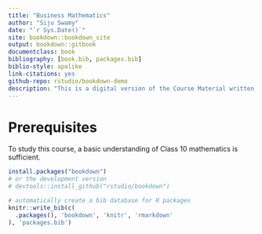 ```yaml
--- 
title: "Business Mathematics"
author: "Siju Swamy"
date: "`r Sys.Date()`"
site: bookdown::bookdown_site
output: bookdown::gitbook
documentclass: book
bibliography: [book.bib, packages.bib]
biblio-style: apalike
link-citations: yes
github-repo: rstudio/bookdown-demo
description: "This is a digital version of the Course Material written for integrated MBA students in Saintgits Institute of Management, Kottayam. This book is generated and bublished using bookdown::gitbook."
---
```


# Prerequisites

To study this course, a basic understanding of Class 10 mathematics is sufficient.



```r
install.packages("bookdown")
# or the development version
# devtools::install_github("rstudio/bookdown")
```


```r
# automatically create a bib database for R packages
knitr::write_bib(c(
  .packages(), 'bookdown', 'knitr', 'rmarkdown'
), 'packages.bib')
```
